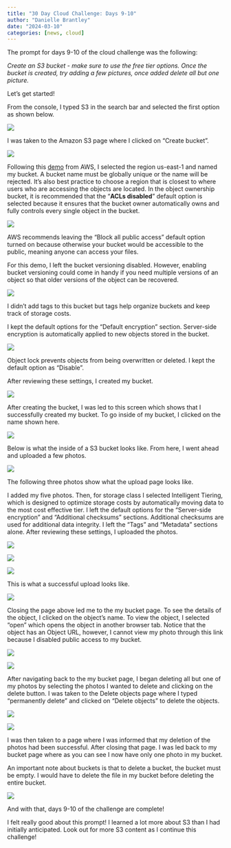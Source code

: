 ```yaml
---
title: "30 Day Cloud Challenge: Days 9-10"
author: "Danielle Brantley"
date: "2024-03-10"
categories: [news, cloud]
---
```


The prompt for days 9-10 of the cloud challenge was the following:

*Create an S3 bucket - make sure to use the free tier options. Once the bucket is created, try adding a few pictures, once added delete all but one picture.*

Let's get started!

From the console, I typed S3 in the search bar and selected the first option as shown below.

![](images/s3_console.png)

I was taken to the Amazon S3 page where I clicked on "Create bucket".

![](images/amazon_s3_page.png)

Following this [demo](https://www.youtube.com/watch?v=FZCZbPEMlXk) from AWS, I selected the region us-east-1 and named my bucket. A bucket name must be globally unique or the name will be rejected. It's also best practice to choose a region that is closest to where users who are accessing the objects are located. In the object ownership bucket, it is recommended that the "**ACLs disabled**" default option is selected because it ensures that the bucket owner automatically owns and fully controls every single object in the bucket.

![](images/bucket_name.png)

AWS recommends leaving the "Block all public access" default option turned on because otherwise your bucket would be accessible to the public, meaning anyone can access your files.

For this demo, I left the bucket versioning disabled. However, enabling bucket versioning could come in handy if you need multiple versions of an object so that older versions of the object can be recovered.

![](images/bucket_versioning.png)

I didn't add tags to this bucket but tags help organize buckets and keep track of storage costs.

I kept the default options for the "Default encryption" section. Server-side encryption is automatically applied to new objects stored in the bucket.

![](images/tags.png)

Object lock prevents objects from being overwritten or deleted. I kept the default option as "Disable".

After reviewing these settings, I created my bucket.

![](images/create_s3_bucket.png)

After creating the bucket, I was led to this screen which shows that I successfully created my bucket. To go inside of my bucket, I clicked on the name shown here.

![](images/successful_bucket.png)

Below is what the inside of a S3 bucket looks like. From here, I went ahead and uploaded a few photos.

![](images/upload_bucket.png)

The following three photos show what the upload page looks like.

I added my five photos. Then, for storage class I selected Intelligent Tiering, which is designed to optimize storage costs by automatically moving data to the most cost effective tier. I left the default options for the "Server-side encryption" and "Additional checksums" sections. Additional checksums are used for additional data integrity. I left the "Tags" and "Metadata" sections alone. After reviewing these settings, I uploaded the photos.

![](images/upload_photos.png)

![](images/storage_class.png)

![](images/check_sums.png)

This is what a successful upload looks like.

![](images/successful_upload.png)

Closing the page above led me to the my bucket page. To see the details of the object, I clicked on the object's name. To view the object, I selected "open" which opens the object in another browser tab. Notice that the object has an Object URL, however, I cannot view my photo through this link because I disabled public access to my bucket.

![](images/buckets_page.png)

![](images/inside_object.png)

After navigating back to the my bucket page, I began deleting all but one of my photos by selecting the photos I wanted to delete and clicking on the delete button. I was taken to the Delete objects page where I typed "permanently delete" and clicked on "Delete objects" to delete the objects.

![](images/select_for_deletion.png)

![](images/deleting_objects.png)

I was then taken to a page where I was informed that my deletion of the photos had been successful. After closing that page. I was led back to my bucket page where as you can see I now have only one photo in my bucket.

An important note about buckets is that to delete a bucket, the bucket must be empty. I would have to delete the file in my bucket before deleting the entire bucket.

![](images/successful_deletion.png)

And with that, days 9-10 of the challenge are complete!

I felt really good about this prompt! I learned a lot more about S3 than I had initially anticipated. Look out for more S3 content as I continue this challenge!
